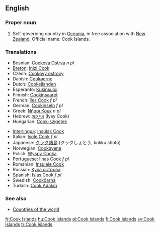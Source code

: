 ==English==

===Proper noun===
{{en-proper noun}}

# Self-governing country in [[Oceania]], in free association with [[New Zealand]]. Official name: Cook Islands.

===Translations===
{{rfc-level|Translations at L3+ (AutoFormat would have corrected level of Translations)}}
{{top}}
* Bosnian: [[Cookova Ostrva]] ''n pl''
* [[Breton]]: [[Inizi Cook]]
* Czech: [[Cookovy ostrovy]] {{m|p}}
* Danish: [[Cookøerne]]
* Dutch: [[Cookeilanden]]
* Esperanto: [[Kukinsuloj]]
* Finnish: [[Cookinsaaret]]
* French: [[îles Cook]] ''f pl''
* German: [[Cookinseln]] ''f pl''
* Greek: [[Νήσοι Κουκ]] ''n pl''
* Hebrew: [[איי קוק]] (Iyey Cook)
* Hungarian: [[Cook-szigetek]]
{{mid}}
* [[Interlingua]]: [[Insulas Cook]]
* Italian: [[Isole Cook]] ''f pl''
* Japanese: [[クック諸島]] (クックしょとう, kukku shotō)
* Norwegian: [[Cookøyene]]
* Polish: [[Wyspy Cooka]]
* Portuguese: [[Ilhas Cook]] ''f pl''
* Romanian: [[Insulele Cook]]
* Russian: [[Кука острова]]
* Spanish: [[Islas Cook]] ''f pl''
* Swedish: [[Cooköarna]]
* Turkish: [[Cook Adaları]]
{{bottom}}

===See also===
* [[Countries of the world]]

[[fr:Cook Islands]]
[[hu:Cook Islands]]
[[pl:Cook Islands]]
[[fi:Cook Islands]]
[[sv:Cook Islands]]
[[tr:Cook Islands]]